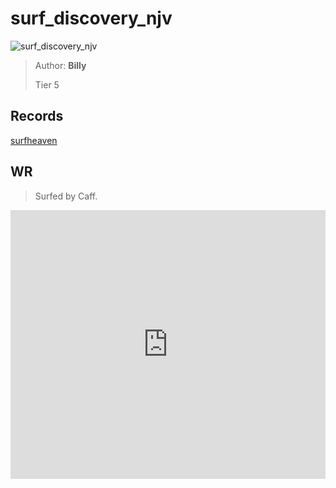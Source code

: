 
# surf_discovery_njv

![surf_discovery_njv](https://raw.githubusercontent.com/Sayt123/SurfMapPics/Maps-and-bonuses/csgo/surf_discovery_njv.jpg)

> Author: **Billy**
>
> Tier 5

## Records

[surfheaven](https://surfheaven.eu/map/surf_discovery_njv)

## WR

> Surfed by Caff.

<iframe
width="100%"
height="430"
src="https://www.youtube.com/embed/q2TwR0WtxoI"
frameborder="0"
allow="accelerometer; autoplay; clipboard-write; encrypted-media; gyroscope; picture-in-picture"
allowFullScreen
/>

```md

[Surf Timer] - dumdum finished in 01:36:93 (WR -00:01:24). Improving by 00:02:59
[Surf Timer] - dumdum beat the map record! Rank: 1/866

Previous WR holder: exu


```
                